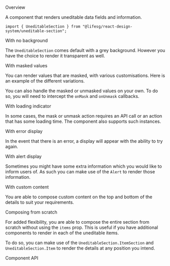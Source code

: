 
<Meta of={UneditableSectionStories} />

<Title>UneditableSection</Title>

<Secondary>Overview</Secondary>

A component that renders uneditable data fields and information.

```tsx
import { UneditableSection } from "@lifesg/react-design-system/uneditable-section";
```

<Canvas of={UneditableSectionStories.Default} />

<Heading3>With no background</Heading3>

The `UneditableSection` comes default with a grey background. However you have the
choice to render it transparent as well.

<Canvas of={UneditableSectionStories.NoBackground} />

<Heading3>With masked values</Heading3>

You can render values that are masked, with various customisations. Here is an
example of the different variations.

<Canvas of={UneditableSectionStories.WithMaskedItems} />

You can also handle the masked or unmasked values on your own. To do so, you will
need to intercept the `onMask` and `onUnmask` callbacks.

<Canvas of={UneditableSectionStories.ControlledMaskUnmask} />

<Heading3>With loading indicator</Heading3>

In some cases, the mask or unmask action requires an API call or an action that has
some loading time. The component also supports such instances.

<Canvas of={UneditableSectionStories.MaskUnmaskWithLoading} />

<Heading3>With error display</Heading3>

In the event that there is an error, a display will appear with the ability to
try again.

<Canvas of={UneditableSectionStories.MaskUnmaskWithError} />

<Heading3>With alert display</Heading3>

Sometimes you might have some extra information which you would like to inform users of.
As such you can make use of the `Alert` to render those information.

<Canvas of={UneditableSectionStories.MaskUnmaskWithAlert} />

<Heading3>With custom content</Heading3>

You are able to compose custom content on the top and bottom of the details to suit
your requirements.

<Canvas of={UneditableSectionStories.WithCustomContent} />

<Heading3>Composing from scratch</Heading3>

For added flexibility, you are able to compose the entire section from scratch
without using the `items` prop. This is useful if you have additional components
to render in each of the uneditable items.

To do so, you can make use of the `UneditableSection.ItemSection` and `UneditableSection.Item`
to render the details at any position you intend.

<Canvas of={UneditableSectionStories.ComposingFromScratch} />

<Secondary>Component API</Secondary>

<PropsTable />
